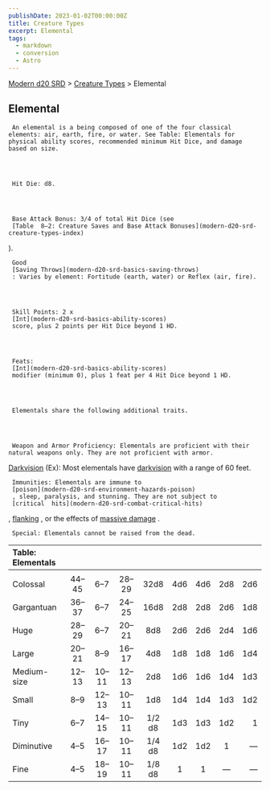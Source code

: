 ```yaml
---
publishDate: 2023-01-02T00:00:00Z
title: Creature Types
excerpt: Elemental
tags:
  - markdown
  - conversion
  - Astro
---
```


[Modern d20 SRD](/#modernD20) > [Creature Types](modern-d20-srd-creature-types-index) > Elemental

## Elemental




     An elemental is a being composed of one of the four classical elements: air, earth, fire, or water. See Table: Elementals for physical ability scores, recommended minimum Hit Dice, and damage based on size.




     Hit Die: d8.




     Base Attack Bonus: 3/4 of total Hit Dice (see
     [Table  8–2: Creature Saves and Base Attack Bonuses](modern-d20-srd-creature-types-index)
).

     Good
     [Saving Throws](modern-d20-srd-basics-saving-throws)
     : Varies by element: Fortitude (earth, water) or Reflex (air, fire).




     Skill Points: 2 x
     [Int](modern-d20-srd-basics-ability-scores)
     score, plus 2 points per Hit Dice beyond 1 HD.




     Feats:
     [Int](modern-d20-srd-basics-ability-scores)
     modifier (minimum 0), plus 1 feat per 4 Hit Dice beyond 1 HD.




     Elementals share the following additional traits.




     Weapon and Armor Proficiency: Elementals are proficient with their natural weapons only. They are not proficient with armor.

[Darkvision](modern-d20-srd-special-abilities-darkvision)
(Ex): Most elementals have
[darkvision](modern-d20-srd-special-abilities-darkvision)
with a range of 60 feet.

     Immunities: Elementals are immune to
     [poison](modern-d20-srd-environment-hazards-poison)
     , sleep, paralysis, and stunning. They are not subject to
     [critical  hits](modern-d20-srd-combat-critical-hits)
,
[flanking](modern-d20-srd-combat-movement-and-position)
, or the effects of
[massive damage](modern-d20-srd-environment-hazards-falling)
.

     Special: Elementals cannot be raised from the dead.

| Table: Elementals |      |      |      |        |     |     |     |     |
| :---------------- | :--: | :--: | :--: | :----: | :-: | :-: | :-: | --: |
|                   |      |      |      |        |     |     |     |     |
| Colossal          | 44–45 |  6–7  | 28–29 |  32d8  | 4d6 | 4d6 | 2d8 | 2d6 |
| Gargantuan        | 36–37 |  6–7  | 24–25 |  16d8  | 2d8 | 2d8 | 2d6 | 1d8 |
| Huge              | 28–29 |  6–7  | 20–21 |  8d8   | 2d6 | 2d6 | 2d4 | 1d6 |
| Large             | 20–21 |  8–9  | 16–17 |  4d8   | 1d8 | 1d8 | 1d6 | 1d4 |
| Medium-size       | 12–13 | 10–11 | 12–13 |  2d8   | 1d6 | 1d6 | 1d4 | 1d3 |
| Small             |  8–9  | 12–13 | 10–11 |  1d8   | 1d4 | 1d4 | 1d3 | 1d2 |
| Tiny              |  6–7  | 14–15 | 10–11 | 1/2 d8 | 1d3 | 1d3 | 1d2 |   1 |
| Diminutive        |  4–5  | 16–17 | 10–11 | 1/4 d8 | 1d2 | 1d2 |  1  |    — |
| Fine              |  4–5  | 18–19 | 10–11 | 1/8 d8 |  1  |  1  |  —   |    — |

